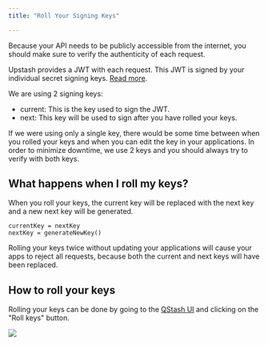 ```yaml
---
title: "Roll Your Signing Keys"

---
```


Because your API needs to be publicly accessible from the internet, you should
make sure to verify the authenticity of each request.

Upstash provides a JWT with each request. This JWT is signed by your individual
secret signing keys. [Read more](/qstash/howto/signature).

We are using 2 signing keys:

- current: This is the key used to sign the JWT.
- next: This key will be used to sign after you have rolled your keys.

If we were using only a single key, there would be some time between when you
rolled your keys and when you can edit the key in your applications. In order to
minimize downtime, we use 2 keys and you should always try to verify with both
keys.

## What happens when I roll my keys?

When you roll your keys, the current key will be replaced with the next key and
a new next key will be generated.

```
currentKey = nextKey
nextKey = generateNewKey()
```

<Warning>

Rolling your keys twice without updating your applications will cause your apps
to reject all requests, because both the current and next keys will have been
replaced.
</Warning>

## How to roll your keys

Rolling your keys can be done by going to the
[QStash UI](https://console.upstash.com/qstash) and clicking on the "Roll keys"
button.

![](/img/qstash/roll_keys.png)
